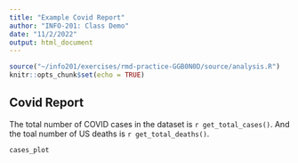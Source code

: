 ```yaml
---
title: "Example Covid Report"
author: "INFO-201: Class Demo"
date: "11/2/2022"
output: html_document
---
```


```r
source("~/info201/exercises/rmd-practice-GGB0N0D/source/analysis.R")
knitr::opts_chunk$set(echo = TRUE)
```

## Covid Report
The total number of COVID cases in the dataset is `r get_total_cases()`. And the toal number of US deaths is `r get_total_deaths()`.


``` r
cases_plot
```

